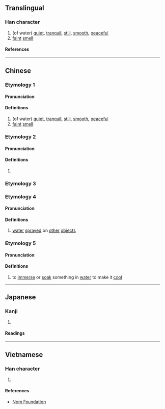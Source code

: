 {{character info}}
==Translingual==

===Han character===
{{Han char|rn=85|rad=水|as=10|sn=13|four=38137|canj=ETXC|ids=⿰氵兼}}

# (of water) [[quiet]], [[tranquil]], [[still]], [[smooth]], [[peaceful]]
# [[faint]] [[smell]]

====References====
{{Han ref|kx=0639.190|dkj=17929|dj=1046.110|hdz=31707.060|uh=6E93}}

----

==Chinese==
{{zh-forms}}

===Etymology 1===

====Pronunciation====
{{zh-pron
|m=lián
|c=lim4
|mc=1
|oc=y
|ma=
|cat=a,n
}}

====Definitions====
{{zh-hanzi}}

# (of water) [[quiet]], [[tranquil]], [[still]], [[smooth]], [[peaceful]]
# [[faint]] [[smell]]

===Etymology 2===

====Pronunciation====
{{zh-pron
|m=liǎn
|c=lim5
|ma=
|mc=2+3
|cat=n
}}

====Definitions====
{{zh-hanzi}}

# {{zh-only|溓溓|[[water]] [[quickly]] [[solidify]]ing into [[ice]]}}

===Etymology 3===
{{zh-see|黏|a}}

===Etymology 4===

====Pronunciation====
{{zh-pron
|m=xián
|c=
|ma=
|cat=n
}}

====Definitions====
{{zh-hanzi}}

# [[water]] [[spray]]ed on [[other]] [[object]]s

===Etymology 5===

====Pronunciation====
{{zh-pron
|m=xiàn
|c=
|ma=
|cat=v
}}

====Definitions====
{{zh-hanzi}}

# to [[immerse]] or [[soak]] something in [[water]] to make it [[cool]]

----

==Japanese==

===Kanji===
{{ja-kanji|grade=|rs=水10}}

# {{rfdef|ja|sort=水10}}

====Readings====
{{ja-readings
|on=れん, でん, ねん, かん
|kun=ねばりつく
}}

----

==Vietnamese==

===Han character===
{{vi-readings|rs=水10|reading=rướm}}

# {{rfdef|vi|sort=水10}}

====References====
* [http://nomfoundation.org/common/nom_details.php?codepoint=6e93 Nom Foundation]